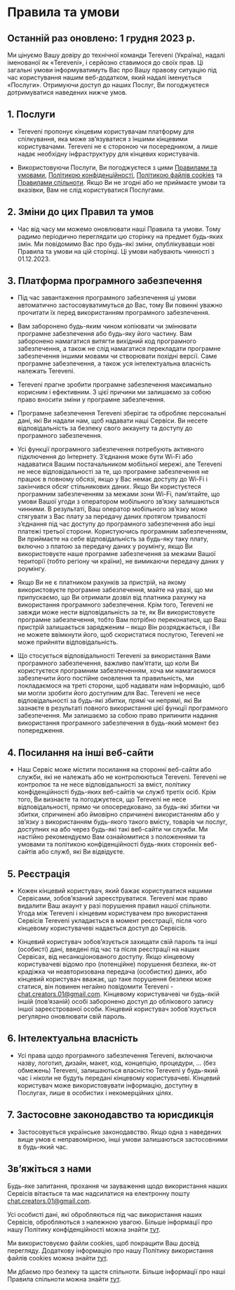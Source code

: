 # Правила та умови

## Останній раз оновлено: 1 грудня 2023 р.

Ми цінуємо Вашу довіру до технічної команди Tereveni (Україна), надалі
іменованої як «Tereveni», і серйозно ставимося до своїх прав. Ці загальні умови
інформуватимуть Вас про Вашу правову ситуацію під час користування нашим
веб-додатком, який надалі іменується «Послуги». Отримуючи доступ до наших
Послуг, Ви погоджуєтеся дотримуватися наведених нижче умов.

## 1. Послуги

- Tereveni пропонує кінцевим користувачам платформу для спілкування, яка може
зв’язуватися з іншими кінцевими користувачами. Tereveni не є стороною чи
посередником, а лише надає необхідну інфраструктуру для кінцевих користувачів.

- Використовуючи Послуги, Ви погоджуєтеся з цими [Правилами та умовами](),
[Політикою конфіденційності](/uk/privacy-policy), [Політикою файлів
cookies](/uk/cookies-policy) та [Правилами спільноти](/uk/cookies-policy).
Якщо Ви не згодні або не приймаєте умови та вказівки, Вам не слід
користуватися Послугами.

## 2. Зміни до цих Правил та умов

- Час від часу ми можемо оновлювати наші Правила та умови. Тому радимо
періодично переглядати цю сторінку на предмет будь-яких змін. Ми повідомимо
Вас про будь-які зміни, опублікувавши нові Правила та умови на цій сторінці.
Ці умови набувають чинності з 01.12.2023.

## 3. Платформа програмного забезпечення

- Під час завантаження програмного забезпечення ці умови автоматично
застосовуватимуться до Вас, тому Ви повинні уважно прочитати їх перед
використанням програмного забезпечення.

- Вам заборонено будь-яким чином копіювати чи змінювати програмне забезпечення
або будь-яку його частину. Вам заборонено намагатися витягти вихідний код
програмного забезпечення, а також не слід намагатися перекладати програмне
забезпечення іншими мовами чи створювати похідні версії. Саме програмне
забезпечення, а також уся інтелектуальна власність належать Tereveni.

- Tereveni прагне зробити програмне забезпечення максимально корисним і
ефективним. З цієї причини ми залишаємо за собою право вносити зміни у
програмне забезпечення.

- Програмне забезпечення Tereveni зберігає та обробляє персональні дані, які Ви
надали нам, щоб надавати наші Сервіси. Ви несете відповідальність за безпеку
свого аккаунту та доступу до програмного забезпечення.

- Усі функції програмного забезпечення потребують активного підключення до
Інтернету. З’єднання може бути Wi-Fi або надаватися Вашим постачальником
мобільної мережі, але Tereveni не несе відповідальності за те, що програмне
забезпечення не працює в повному обсязі, якщо у Вас немає доступу до Wi-Fi і
закінчився обсяг стільникових даних. Якщо Ви користуєтеся програмним
забезпеченням за межами зони Wi-Fi, пам’ятайте, що умови Вашої угоди з
оператором мобільного зв’язку залишаються чинними. В результаті, Ваш оператор
мобільного зв’язку може стягувати з Вас плату за передачу даних протягом
тривалості з’єднання під час доступу до програмного забезпечення або інші
платежі третьої сторони. Користуючись програмним забезпеченням, Ви приймаєте на
себе відповідальність за будь-яку таку плату, включно з платою за передачу
даних у роумінгу, якщо Ви використовуєте наше програмне забезпечення за межами
Вашої території (тобто регіону чи країни), не вимикаючи передачу даних у
роумінгу.

- Якщо Ви не є платником рахунків за пристрій, на якому використовуєте
програмне забезпечення, майте на увазі, що ми припускаємо, що Ви отримали
дозвіл від платника рахунку на використання програмного забезпечення. Крім
того, Tereveni не завжди може нести відповідальність за те, як Ви
використовуєте програмне забезпечення, тобто Вам потрібно переконатися, що Ваш
пристрій залишається зарядженим – якщо Він розряджається, і Ви не можете
ввімкнути його, щоб скористатися послугою, Tereveni не може прийняти
відповідальність.

- Що стосується відповідальності Tereveni за використання Вами програмного
забезпечення, важливо пам’ятати, що коли Ви користуєтеся програмним
забезпеченням, хоча ми намагаємося забезпечити його постійне оновлення та
правильність, ми покладаємося на треті сторони, щоб надавати нам інформацію,
щоб ми могли зробити його доступним для Вас. Tereveni не несе відповідальності
за будь-які збитки, прямі чи непрямі, які Ви зазнаєте в результаті повного
використання цієї функції програмного забезпечення. Ми залишаємо за собою право
припинити надання використання програмного забезпечення в будь-який момент без
попередження.

## 4. Посилання на інші веб-сайти

- Наш Сервіс може містити посилання на сторонні веб-сайти або служби, які не
належать або не контролюються Tereveni. Tereveni не контролює та не несе
відповідальності за вміст, політику конфіденційності будь-яких веб-сайтів чи
служб третіх осіб. Крім того, Ви визнаєте та погоджуєтеся, що Tereveni не несе
відповідальності, прямо чи опосередковано, за будь-які збитки чи збитки,
спричинені або ймовірно спричинені використанням або у зв’язку з використанням
будь-якого такого вмісту, товарів чи послуг, доступних на або через будь-які
такі веб-сайти чи служби. Ми настійно рекомендуємо Вам ознайомитися з
положеннями та умовами та політикою конфіденційності будь-яких сторонніх
веб-сайтів або служб, які Ви відвідуєте.

## 5. Реєстрація

- Кожен кінцевий користувач, який бажає користуватися нашими Сервісами,
зобов’язаний зареєструватися. Tereveni має право видалити Ваш акаунт у разі
порушення правил нашої спільноти. Угода між Tereveni і кінцевим користувачем
про використання Сервісів Tereveni укладається в момент реєстрації, після чого
кінцевому користувачеві надається доступ до Сервісів.

- Кінцевий користувач зобов’язується захищати свій пароль та інші (особисті)
дані, введені під час та після реєстрації на наших Сервісах, від
несанкціонованого доступу. Якщо кінцевому користувачеві відомо про (потенційне)
порушення безпеки, як-от крадіжка чи неавторизована передача (особистих) даних,
або кінцевий користувач вважає, що таке порушення безпеки може статися, він
повинен негайно повідомити Tereveni -
[chat.creators.01@gmail.com](mailto:chat.creators.01@gmail.com). Кінцевому
користувачеві чи будь-якій іншій (пов’язаній) особі заборонено доступ до
облікового запису іншої зареєстрованої особи. Кінцевий користувач
зобов'язується регулярно оновлювати свій пароль.

## 6. Інтелектуальна власність

- Усі права щодо програмного забезпечення Tereveni, включаючи назву, логотип,
дизайн, макет, код, концепцію, процедури, … (без обмежень) Tereveni,
залишаються власністю Tereveni у будь-який час і ніколи не будуть передані
кінцевому користувачеві. Кінцевий користувач може використовувати інформацію,
доступну в Послугах, лише в особистих і некомерційних цілях.

## 7. Застосовне законодавство та юрисдикція

- Застосовується українське законодавство. Якщо одна з наведених вище умов є
неправомірною, інші умови залишаються застосовними в будь-який час.

## Зв’яжіться з нами

<div className="-mt-3">

  Будь-яке запитання, прохання чи зауваження щодо використання наших Сервісів
вітається та має надсилатися на електронну пошту
[chat.creators.01@gmail.com](mailto:chat.creators.01@gmail.com).

Усі особисті дані, які обробляються під час використання наших Сервісів,
обробляються з належною увагою. Більше інформації про нашу Політику
конфіденційності можна знайти [тут](/uk/privacy-policy).

Ми використовуємо файли cookies, щоб покращити Ваш досвід перегляду. Додаткову
інформацію про нашу Політику використання файлів cookies можна знайти
[тут](/uk/cookies-policy).

Ми дбаємо про безпеку та щастя спільноти. Більше інформації про наші Правила
спільноти можна знайти [тут](/uk/community-rules).

</div>
